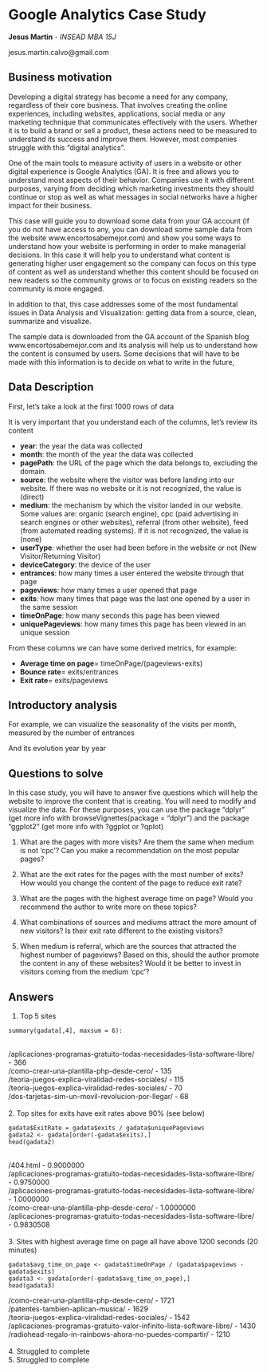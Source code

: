 
 Google Analytics Case Study
==========================================

**Jesus Martin** - *INSEAD MBA 15J*

jesus.martin.calvo@gmail.com
 
## Business motivation
 
 Developing a digital strategy has become a need for any company, regardless of their core business. That involves creating the online experiences, including websites, applications, social media or any marketing technique that communicates effectively with the users. Whether it is to build a brand or sell a product, these actions need to be measured to understand its success and improve them. However, most companies struggle with this "digital analytics". 
 
 One of the main tools to measure activity of users in a website or other digital experience is Google Analytics (GA). It is free and allows you to understand most aspects of their behavior. Companies use it with different purposes, varying from deciding which marketing investments they should continue or stop as well as what messages in social networks have a higher impact for their business. 
 
 This case will guide you to download some data from your GA account (if you do not have access to any, you can download some sample data from the website www.encortosabemejor.com) and show you some ways to understand how your website is performing in order to make managerial decisions. In this case it will help you to understand what content is generating higher user engagement so the company can focus on this type of content as well as understand whether this content should be focused on new readers so the community grows or to focus on existing readers so the community is more engaged. 
 
 In addition to that, this case addresses some of the most fundamental issues in Data Analysis and Visualization: getting data from a source, clean, summarize and visualize. 
 
 The sample data is downloaded from the GA account of the Spanish blog www.encortosabemejor.com and its analysis will help us to understand how the content is consumed by users. Some decisions that will have to be made with this information is to decide on what to write in the future, 
 
## Data Description
 
First, let's take a look at the first 1000 rows of data



It is very important that you understand each of the columns, let's review its content 

* **year**: the year the data was collected
* **month**: the month of the year the data was collected
* **pagePath**: the URL of the page which the data belongs to, excluding the domain. 
* **source**: the website where the visitor was before landing into our website. If there was no website or it is not recognized, the value is (direct)
* **medium**: the mechanism by which the visitor landed in our website. Some values are: organic (search engine), cpc (paid advertising in search engines or other websites), referral (from other website), feed (from automated reading systems). If it is not recognized, the value is (none)
* **userType**: whether the user had been before in the website or not (New Visitor/Returning Visitor)
* **deviceCategory**: the device of the user
* **entrances**: how many times a user entered the website through that page
* **pageviews**: how many times a user opened that page
* **exits**: how many times that page was the last one opened by a user in the same session
* **timeOnPage**: how many seconds this page has been viewed
* **uniquePageviews**: how many times this page has been viewed in an unique session

From these columns we can have some derived metrics, for example:

* **Average time on page**= timeOnPage/(pageviews-exits)
* **Bounce rate**= exits/entrances
* **Exit rate**= exits/pageviews

## Introductory analysis

For example, we can visualize the seasonality of the visits per month, measured by the number of entrances




And its evolution year by year



## Questions to solve

In this case study, you will have to answer five questions which will help the website to improve the content that is creating. You will need to modify and visualize the data. For these purposes, you can use the package "dplyr" (get more info with browseVignettes(package = "dplyr") and the package "ggplot2" (get more info with ?ggplot or ?qplot)

1. What are the pages with more visits? Are them the same when medium is not 'cpc'? Can you make a recommendation on the most popular pages?

2. What are the exit rates for the pages with the most number of exits? How would you change the content of the page to reduce exit rate? 

3. What are the pages with the highest average time on page? Would you recommend the author to write more on these topics?

3. What combinations of sources and mediums attract the more amount of new visitors? Is their exit rate different to the existing visitors?

4. When medium is referral, which are the sources that attracted the highest number of pageviews? Based on this, should the author promote the content in any of these websites? Would it be better to invest in visitors coming from the medium 'cpc'?


## Answers

1. Top 5 sites

```
summary(gadata[,4], maxsum = 6):
```
<br>
/aplicaciones-programas-gratuito-todas-necesidades-lista-software-libre/  - 366
<br>
/como-crear-una-plantilla-php-desde-cero/  - 135
<br>
/teoria-juegos-explica-viralidad-redes-sociales/  - 115
<br>
/teoria-juegos-explica-viralidad-redes-sociales/  - 70
<br>
/dos-tarjetas-sim-un-movil-revolucion-por-llegar/  - 68
<br>
<br>
2. Top sites for exits have exit rates above 90% (see below)
<br>
```
gadata$ExitRate = gadata$exits / gadata$uniquePageviews
gadata2 <- gadata[order(-gadata$exits),]
head(gadata2)
```
<br>
/404.html  - 0.9000000
<br>
/aplicaciones-programas-gratuito-todas-necesidades-lista-software-libre/  - 0.9750000
<br>
/aplicaciones-programas-gratuito-todas-necesidades-lista-software-libre/  - 1.0000000
<br>
/como-crear-una-plantilla-php-desde-cero/  - 1.0000000
<br>
/aplicaciones-programas-gratuito-todas-necesidades-lista-software-libre/  - 0.9830508
<br>
<br>
3. Sites with highest average time on page all have above 1200 seconds (20 minutes)
<br>
```
gadata$avg_time_on_page <- gadata$timeOnPage / (gadata$pageviews - gadata$exits)
gadata3 <- gadata[order(-gadata$avg_time_on_page),]
head(gadata3)
```

/como-crear-una-plantilla-php-desde-cero/  - 1721
<br>
/patentes-tambien-aplican-musica/  - 1629
<br>
/teoria-juegos-explica-viralidad-redes-sociales/  - 1542
<br>
/aplicaciones-programas-gratuito-valor-infinito-lista-software-libre/  - 1430
<br>
/radiohead-regalo-in-rainbows-ahora-no-puedes-compartir/  - 1210
<br>
<br>
4. Struggled to complete
<br>
5. Struggled to complete
<br>

